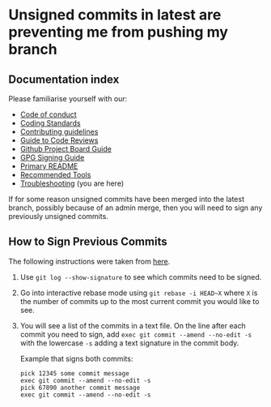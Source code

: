 
<Meta title="docs/Troubleshooting" />

# Unsigned commits in latest are preventing me from pushing my branch

## Documentation index

Please familiarise yourself with our:

* [Code of conduct](https://github.com/bbc/simorgh/blob/latest/.github/CODE_OF_CONDUCT.md)
* [Coding Standards](https://github.com/bbc/simorgh/blob/latest/docs/Coding-Standards/README.md)
* [Contributing guidelines](https://github.com/bbc/simorgh/blob/latest/CONTRIBUTING.md)
* [Guide to Code Reviews](https://github.com/bbc/simorgh/blob/latest/docs/Code-Reviews.stories.mdx)
* [Github Project Board Guide](https://github.com/bbc/simorgh/blob/latest/docs/Project-Board-Guide.stories.mdx)
* [GPG Signing Guide](docs/GPG-Signing-Guide.stories.mdx)
* [Primary README](https://github.com/bbc/simorgh/blob/latest/README.md)
* [Recommended Tools](https://github.com/bbc/simorgh/blob/latest/docs/Recommended-Tools.stories.mdx)
* [Troubleshooting](https://github.com/bbc/simorgh/blob/latest/docs/Troubleshooting.stories.mdx) (you are here)

If for some reason unsigned commits have been merged into the latest branch, possibly because of an admin merge, then you will need to sign any previously unsigned commits.

## How to Sign Previous Commits

The following instructions were taken from [here](https://hyperledger-indy.readthedocs.io/projects/sdk/en/latest/docs/contributors/signing-commits.html).

1. Use `git log --show-signature` to see which commits need to be signed.
2. Go into interactive rebase mode using `git rebase -i HEAD~X` where `X` is the number of commits up to the most current commit you would like to see.
3. You will see a list of the commits in a text file. On the line after each commit you need to sign, add `exec git commit --amend --no-edit -s` with the lowercase `-s` adding a text signature in the commit body.

   Example that signs both commits:

   ```
   pick 12345 some commit message
   exec git commit --amend --no-edit -s
   pick 67890 another commit message
   exec git commit --amend --no-edit -s
   ```
